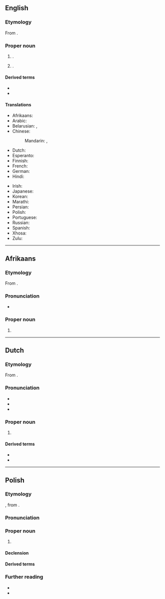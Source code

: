 ==English==
{{wikipedia|lang=en}}

===Etymology===
From {{der|en|nl|Johannesburg}}.

===Proper noun===
{{en-proper noun}}

# {{place|en|largest city|c/South Africa}}.
#: {{syn|en|Egoli}}
# {{place|en|CDP|co/Kern County|s/California|c/US}}.

====Derived terms====
* {{l|en|Joburg}}
* {{l|en|Johannesburger}}

====Translations====
{{trans-top|a city in South Africa}}
* Afrikaans: {{t+|af|Johannesburg}}
* Arabic: {{t|ar|جوهانسبرغ|m|tr=juhanisbūrḡ}}
* Belarusian: {{t|be|Яга́нэсбург|m}}, {{t|be|Іага́несбург|m}}
* Chinese:
*: Mandarin: {{t+|cmn|約翰內斯堡|sc=Hani}}, {{t+|cmn|约翰内斯堡|tr=Yuēhànnèisībǎo|sc=Hani}}
* Dutch: {{t+|nl|Johannesburg|n}}
* Esperanto: {{t|eo|Johanesburgo}}
* Finnish: {{t+|fi|Johannesburg}}
* French: {{t+|fr|Johannesbourg}}
* German: {{t+|de|Johannesburg|n}}
* Hindi: {{t|hi|जोहानसबर्ग}}
{{trans-mid}}
* Irish: {{t|ga|Cathair Eoin|f}}
* Japanese: {{t|ja|ヨハネスブルグ|tr=Yohanesuburugu}}
* Korean: {{t|ko|^요하네스버그}}
* Marathi: {{t|mr|जोहॅनेस्बर्ग|n}}
* Persian: {{t|fa|ژوهانسبورگ|tr=žohânesburg}}
* Polish: {{t+|pl|Johannesburg|m}}
* Portuguese: {{t|pt|Joanesburgo}}
* Russian: {{t+|ru|Йоха́ннесбург|m}}
* Spanish: {{t+|es|Johannesburgo}}
* Xhosa: {{t|xh|iRhawuti}}
* Zulu: {{t|zu|iGoli}}
{{trans-bottom}}

----

==Afrikaans==
{{wikipedia|lang=af}}

===Etymology===
From {{inh|af|nl|Johannesburg}}.

===Pronunciation===
* {{IPA|af|/jʊəˈɦanəsbœrχ/}}

===Proper noun===
{{head|af|proper noun}}

# {{place|af|city|c/South Africa|t=Johannesburg}}

----

==Dutch==
{{wikipedia|lang=nl}}

===Etymology===
From {{suffix|nl|Johannes|burg}}.

===Pronunciation===
* {{IPA|nl|/joːˈɦɑ.nəsˌbʏrx/}}
* {{audio|nl|Nl-Johannesburg.ogg|Audio}}
* {{hyphenation|nl|Jo|han|nes|burg}}

===Proper noun===
{{nl-proper noun|n}}

# {{place|nl|city|c/South Africa|t=Johannesburg}}

====Derived terms====
* {{l|nl|Johannesburger}}
* {{l|nl|Johannesburgs}}

----

==Polish==
{{wp|lang=pl}}

===Etymology===
{{bor+|pl|af|Johannesburg}}, from {{der|pl|nl|Johannesburg}}.

===Pronunciation===
{{pl-p|Johanesburg|h=Jo.ha.nnes.burg}}

===Proper noun===
{{pl-proper noun|m-in}}

# {{place|pl|city|c/South Africa|t1=Johannesburg}}

====Declension====
{{pl-decl-noun-m-in|tantum=s}}

====Derived terms====
{{col3|pl|title=adjective|johannesburski}}

===Further reading===
* {{R:pl:WSJP}}
* {{R:pl:PWN}}

{{C|pl|Exonyms}}